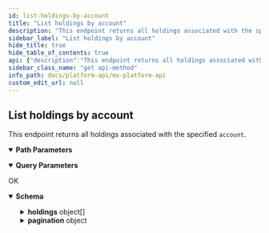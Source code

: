 ```yaml
---
id: list-holdings-by-account
title: "List holdings by account"
description: "This endpoint returns all holdings associated with the specified `account`."
sidebar_label: "List holdings by account"
hide_title: true
hide_table_of_contents: true
api: {"description":"This endpoint returns all holdings associated with the specified `account`.","operationId":"listHoldingsByAccount","parameters":[{"description":"The unique id for the `account`.","example":"ACT-7c6f361b-e582-15b6-60c0-358f12466b4b","in":"path","name":"account_guid","required":true,"schema":{"type":"string"}},{"description":"Filter holdings from this date.","example":"2015-09-20","in":"query","name":"from_date","schema":{"type":"string"}},{"description":"Specify current page.","example":1,"in":"query","name":"page","schema":{"type":"integer"}},{"description":"Specify records per page.","example":10,"in":"query","name":"records_per_page","schema":{"type":"integer"}},{"description":"Filter holdings to this date.","example":"2019-10-20","in":"query","name":"to_date","schema":{"type":"string"}},{"description":"The unique id for the `user`.","example":"USR-fa7537f3-48aa-a683-a02a-b18940482f54","in":"path","name":"user_guid","required":true,"schema":{"type":"string"}}],"responses":{"200":{"content":{"application/vnd.mx.api.v1+json":{"schema":{"properties":{"holdings":{"items":{"properties":{"account_guid":{"example":"ACT-06d7f44b-caae-0f6e-1384-01f52e75dcb1","nullable":true,"type":"string"},"cost_basis":{"example":827,"nullable":true,"type":"number"},"created_at":{"example":"2015-04-13T18:01:23.000Z","nullable":true,"type":"string"},"currency_code":{"example":"USD","nullable":true,"type":"string"},"cusip":{"example":"18383M878","nullable":true,"type":"string"},"daily_change":{"example":2.5,"nullable":true,"type":"number"},"description":{"example":"Guggenheim Defensive Equity ETF","nullable":true,"type":"string"},"guid":{"example":"HOL-d65683e8-9eab-26bb-bcfd-ced159c9abe2","nullable":true,"type":"string"},"holding_type":{"example":"MONEY_MARKET","nullable":true,"type":"string"},"holding_type_id":{"example":1,"nullable":true,"type":"integer"},"id":{"example":"ID-123","nullable":true,"type":"string"},"market_value":{"example":989.5,"nullable":true,"type":"number"},"member_guid":{"example":"MBR-d65683e8-9eab-26bb-bcfd-ced159c9abe","nullable":true,"type":"string"},"metadata":{"example":"metadata","nullable":true,"type":"string"},"purchase_price":{"example":26.3,"nullable":true,"type":"number"},"shares":{"example":6,"nullable":true,"type":"number"},"symbol":{"example":"DEF","nullable":true,"type":"string"},"updated_at":{"example":"2015-04-13T18:01:23.000Z","nullable":true,"type":"string"},"user_guid":{"example":"USR-743e5d7f-1116-28fa-5de1-d3ba02e41d8d","nullable":true,"type":"string"}},"type":"object"},"type":"array"},"pagination":{"properties":{"current_page":{"example":1,"type":"integer"},"per_page":{"example":25,"type":"integer"},"total_entries":{"example":1,"type":"integer"},"total_pages":{"example":1,"type":"integer"}},"type":"object"}},"type":"object"}}},"description":"OK"}},"tags":["users"],"method":"get","path":"/users/{user_guid}/accounts/{account_guid}/holdings","servers":[{"url":"https://api.mx.com"},{"url":"https://int-api.mx.com"}],"security":[{"basicAuth":[]}],"securitySchemes":{"basicAuth":{"scheme":"basic","type":"http"}},"info":{"contact":{"name":"MX Platform API","url":"https://www.mx.com/products/platform-api"},"description":"The MX Platform API is a powerful, fully-featured API designed to make aggregating and enhancing financial data easy and reliable. It can seamlessly connect your app or website to tens of thousands of financial institutions.","title":"MX Platform API","version":"0.1.0"},"postman":{"name":"List holdings by account","description":{"content":"This endpoint returns all holdings associated with the specified `account`.","type":"text/plain"},"url":{"path":["users",":user_guid","accounts",":account_guid","holdings"],"host":["{{baseUrl}}"],"query":[{"disabled":false,"description":{"content":"Filter holdings from this date.","type":"text/plain"},"key":"from_date","value":""},{"disabled":false,"description":{"content":"Specify current page.","type":"text/plain"},"key":"page","value":""},{"disabled":false,"description":{"content":"Specify records per page.","type":"text/plain"},"key":"records_per_page","value":""},{"disabled":false,"description":{"content":"Filter holdings to this date.","type":"text/plain"},"key":"to_date","value":""}],"variable":[{"disabled":false,"description":{"content":"(Required) The unique id for the `account`.","type":"text/plain"},"type":"any","value":"","key":"account_guid"},{"disabled":false,"description":{"content":"(Required) The unique id for the `user`.","type":"text/plain"},"type":"any","value":"","key":"user_guid"}]},"header":[{"key":"Accept","value":"application/vnd.mx.api.v1+json"}],"method":"GET"}}
sidebar_class_name: "get api-method"
info_path: docs/platform-api/mx-platform-api
custom_edit_url: null
---
```



## List holdings by account



This endpoint returns all holdings associated with the specified `account`.

<details style={{"marginBottom":"1rem"}} data-collapsed={false} open={true}><summary style={{}}><strong>Path Parameters</strong></summary><div><ul><ParamsItem className={"paramsItem"} param={{"description":"The unique id for the `account`.","example":"ACT-7c6f361b-e582-15b6-60c0-358f12466b4b","in":"path","name":"account_guid","required":true,"schema":{"type":"string"}}}></ParamsItem><ParamsItem className={"paramsItem"} param={{"description":"The unique id for the `user`.","example":"USR-fa7537f3-48aa-a683-a02a-b18940482f54","in":"path","name":"user_guid","required":true,"schema":{"type":"string"}}}></ParamsItem></ul></div></details><details style={{"marginBottom":"1rem"}} data-collapsed={false} open={true}><summary style={{}}><strong>Query Parameters</strong></summary><div><ul><ParamsItem className={"paramsItem"} param={{"description":"Filter holdings from this date.","example":"2015-09-20","in":"query","name":"from_date","schema":{"type":"string"}}}></ParamsItem><ParamsItem className={"paramsItem"} param={{"description":"Specify current page.","example":1,"in":"query","name":"page","schema":{"type":"integer"}}}></ParamsItem><ParamsItem className={"paramsItem"} param={{"description":"Specify records per page.","example":10,"in":"query","name":"records_per_page","schema":{"type":"integer"}}}></ParamsItem><ParamsItem className={"paramsItem"} param={{"description":"Filter holdings to this date.","example":"2019-10-20","in":"query","name":"to_date","schema":{"type":"string"}}}></ParamsItem></ul></div></details><div><ApiTabs><TabItem label={"200"} value={"200"}><div>

OK

</div><div><MimeTabs schemaType={"response"}><TabItem label={"application/vnd.mx.api.v1+json"} value={"application/vnd.mx.api.v1+json"}><SchemaTabs><TabItem label={"Schema"} value={"Schema"}><details style={{}} data-collapsed={false} open={true}><summary style={{"textAlign":"left"}}><strong>Schema</strong></summary><div style={{"textAlign":"left","marginLeft":"1rem"}}></div><ul style={{"marginLeft":"1rem"}}><SchemaItem collapsible={true} className={"schemaItem"}><details style={{}}><summary style={{}}><strong>holdings</strong><span style={{"opacity":"0.6"}}> object[]</span></summary><div style={{"marginLeft":"1rem"}}><li><div style={{"fontSize":"var(--ifm-code-font-size)","opacity":"0.6","marginLeft":"-.5rem","paddingBottom":".5rem"}}>Array [</div></li><SchemaItem collapsible={false} name={"account_guid"} required={false} schemaName={"string"} qualifierMessage={undefined} schema={{"example":"ACT-06d7f44b-caae-0f6e-1384-01f52e75dcb1","nullable":true,"type":"string"}}></SchemaItem><SchemaItem collapsible={false} name={"cost_basis"} required={false} schemaName={"number"} qualifierMessage={undefined} schema={{"example":827,"nullable":true,"type":"number"}}></SchemaItem><SchemaItem collapsible={false} name={"created_at"} required={false} schemaName={"string"} qualifierMessage={undefined} schema={{"example":"2015-04-13T18:01:23.000Z","nullable":true,"type":"string"}}></SchemaItem><SchemaItem collapsible={false} name={"currency_code"} required={false} schemaName={"string"} qualifierMessage={undefined} schema={{"example":"USD","nullable":true,"type":"string"}}></SchemaItem><SchemaItem collapsible={false} name={"cusip"} required={false} schemaName={"string"} qualifierMessage={undefined} schema={{"example":"18383M878","nullable":true,"type":"string"}}></SchemaItem><SchemaItem collapsible={false} name={"daily_change"} required={false} schemaName={"number"} qualifierMessage={undefined} schema={{"example":2.5,"nullable":true,"type":"number"}}></SchemaItem><SchemaItem collapsible={false} name={"description"} required={false} schemaName={"string"} qualifierMessage={undefined} schema={{"example":"Guggenheim Defensive Equity ETF","nullable":true,"type":"string"}}></SchemaItem><SchemaItem collapsible={false} name={"guid"} required={false} schemaName={"string"} qualifierMessage={undefined} schema={{"example":"HOL-d65683e8-9eab-26bb-bcfd-ced159c9abe2","nullable":true,"type":"string"}}></SchemaItem><SchemaItem collapsible={false} name={"holding_type"} required={false} schemaName={"string"} qualifierMessage={undefined} schema={{"example":"MONEY_MARKET","nullable":true,"type":"string"}}></SchemaItem><SchemaItem collapsible={false} name={"holding_type_id"} required={false} schemaName={"integer"} qualifierMessage={undefined} schema={{"example":1,"nullable":true,"type":"integer"}}></SchemaItem><SchemaItem collapsible={false} name={"id"} required={false} schemaName={"string"} qualifierMessage={undefined} schema={{"example":"ID-123","nullable":true,"type":"string"}}></SchemaItem><SchemaItem collapsible={false} name={"market_value"} required={false} schemaName={"number"} qualifierMessage={undefined} schema={{"example":989.5,"nullable":true,"type":"number"}}></SchemaItem><SchemaItem collapsible={false} name={"member_guid"} required={false} schemaName={"string"} qualifierMessage={undefined} schema={{"example":"MBR-d65683e8-9eab-26bb-bcfd-ced159c9abe","nullable":true,"type":"string"}}></SchemaItem><SchemaItem collapsible={false} name={"metadata"} required={false} schemaName={"string"} qualifierMessage={undefined} schema={{"example":"metadata","nullable":true,"type":"string"}}></SchemaItem><SchemaItem collapsible={false} name={"purchase_price"} required={false} schemaName={"number"} qualifierMessage={undefined} schema={{"example":26.3,"nullable":true,"type":"number"}}></SchemaItem><SchemaItem collapsible={false} name={"shares"} required={false} schemaName={"number"} qualifierMessage={undefined} schema={{"example":6,"nullable":true,"type":"number"}}></SchemaItem><SchemaItem collapsible={false} name={"symbol"} required={false} schemaName={"string"} qualifierMessage={undefined} schema={{"example":"DEF","nullable":true,"type":"string"}}></SchemaItem><SchemaItem collapsible={false} name={"updated_at"} required={false} schemaName={"string"} qualifierMessage={undefined} schema={{"example":"2015-04-13T18:01:23.000Z","nullable":true,"type":"string"}}></SchemaItem><SchemaItem collapsible={false} name={"user_guid"} required={false} schemaName={"string"} qualifierMessage={undefined} schema={{"example":"USR-743e5d7f-1116-28fa-5de1-d3ba02e41d8d","nullable":true,"type":"string"}}></SchemaItem><li><div style={{"fontSize":"var(--ifm-code-font-size)","opacity":"0.6","marginLeft":"-.5rem"}}>]</div></li></div></details></SchemaItem><SchemaItem collapsible={true} className={"schemaItem"}><details style={{}}><summary style={{}}><strong>pagination</strong><span style={{"opacity":"0.6"}}> object</span></summary><div style={{"marginLeft":"1rem"}}><SchemaItem collapsible={false} name={"current_page"} required={false} schemaName={"integer"} qualifierMessage={undefined} schema={{"example":1,"type":"integer"}}></SchemaItem><SchemaItem collapsible={false} name={"per_page"} required={false} schemaName={"integer"} qualifierMessage={undefined} schema={{"example":25,"type":"integer"}}></SchemaItem><SchemaItem collapsible={false} name={"total_entries"} required={false} schemaName={"integer"} qualifierMessage={undefined} schema={{"example":1,"type":"integer"}}></SchemaItem><SchemaItem collapsible={false} name={"total_pages"} required={false} schemaName={"integer"} qualifierMessage={undefined} schema={{"example":1,"type":"integer"}}></SchemaItem></div></details></SchemaItem></ul></details></TabItem><TabItem label={"Example (from schema)"} value={"Example (from schema)"}><ResponseSamples responseExample={"{\n  \"holdings\": [\n    {\n      \"account_guid\": \"ACT-06d7f44b-caae-0f6e-1384-01f52e75dcb1\",\n      \"cost_basis\": 827,\n      \"created_at\": \"2015-04-13T18:01:23.000Z\",\n      \"currency_code\": \"USD\",\n      \"cusip\": \"18383M878\",\n      \"daily_change\": 2.5,\n      \"description\": \"Guggenheim Defensive Equity ETF\",\n      \"guid\": \"HOL-d65683e8-9eab-26bb-bcfd-ced159c9abe2\",\n      \"holding_type\": \"MONEY_MARKET\",\n      \"holding_type_id\": 1,\n      \"id\": \"ID-123\",\n      \"market_value\": 989.5,\n      \"member_guid\": \"MBR-d65683e8-9eab-26bb-bcfd-ced159c9abe\",\n      \"metadata\": \"metadata\",\n      \"purchase_price\": 26.3,\n      \"shares\": 6,\n      \"symbol\": \"DEF\",\n      \"updated_at\": \"2015-04-13T18:01:23.000Z\",\n      \"user_guid\": \"USR-743e5d7f-1116-28fa-5de1-d3ba02e41d8d\"\n    }\n  ],\n  \"pagination\": {\n    \"current_page\": 1,\n    \"per_page\": 25,\n    \"total_entries\": 1,\n    \"total_pages\": 1\n  }\n}"} language={"json"}></ResponseSamples></TabItem></SchemaTabs></TabItem></MimeTabs></div></TabItem></ApiTabs></div>
      